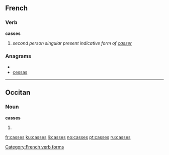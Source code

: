 ==French==
===Verb===
'''casses'''
#''second person singular present indicative form of [[casser]]''

===Anagrams===
* {{alphagram|acesss}}
* [[cessas#French|cessas]]

----

==Occitan==

===Noun===
'''casses''' {{m|p}}

# {{plural of|[[casse #Occitan|casse]]|lang=oc}}

[[Category:French verb forms]]

[[fr:casses]]
[[ku:casses]]
[[li:casses]]
[[no:casses]]
[[pt:casses]]
[[ru:casses]]